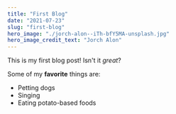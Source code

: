 ```yaml
---
title: "First Blog"
date: "2021-07-23"
slug: "first-blog"
hero_image: "./jorch-alon--iTh-bfY5MA-unsplash.jpg"
hero_image_credit_text: "Jorch Alon"
---
```


This is my first blog post! Isn't it *great*?

Some of my **favorite** things are:

* Petting dogs
* Singing
* Eating potato-based foods